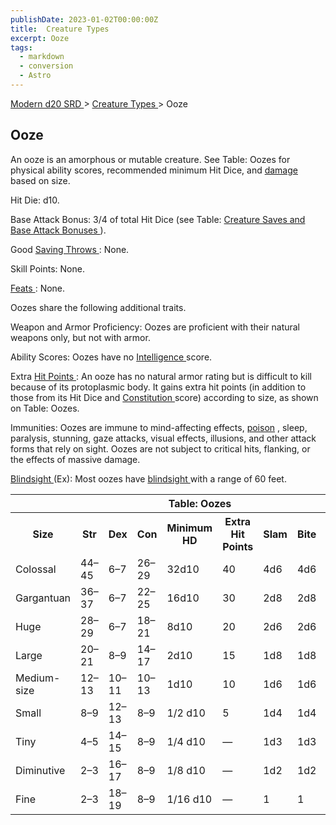 ```yaml
---
publishDate: 2023-01-02T00:00:00Z
title:  Creature Types 
excerpt: Ooze
tags:
  - markdown
  - conversion
  - Astro
---
```


[ Modern d20 SRD ](/#modernD20) > [ Creature Types ](modern-d20-srd-creature-types-index) > Ooze

##  Ooze

An ooze is an amorphous or mutable creature. See Table: Oozes for physical
ability scores, recommended minimum Hit Dice, and [ damage ](modern-d20-srd-combat-damage) based on size.

Hit Die: d10.

Base Attack Bonus: 3/4 of total Hit Dice (see Table: [ Creature Saves and Base Attack Bonuses ](modern-d20-srd-creature-types-index) ).

Good [ Saving Throws ](modern-d20-srd-basics-saving-throws) : None.

Skill Points: None.

[ Feats ](modern-d20-srd-feats-index) : None.

Oozes share the following additional traits.

Weapon and Armor Proficiency: Oozes are proficient with their natural weapons
only, but not with armor.

Ability Scores: Oozes have no [ Intelligence ](modern-d20-srd-basics-ability-scores) score.

Extra [ Hit Points ](modern-d20-srd-combat-hit-points) : An ooze has no
natural armor rating but is difficult to kill because of its protoplasmic
body. It gains extra hit points (in addition to those from its Hit Dice and [Constitution ](modern-d20-srd-basics-ability-scores) score) according to size,
as shown on Table: Oozes.

Immunities: Oozes are immune to mind-affecting effects, [ poison](modern-d20-srd-environment-hazards-poison) , sleep, paralysis, stunning,
gaze attacks, visual effects, illusions, and other attack forms that rely on
sight. Oozes are not subject to critical hits, flanking, or the effects of
massive damage.

[ Blindsight ](modern-d20-srd-special-abilities-blindsight) (Ex): Most oozes
have [ blindsight ](modern-d20-srd-special-abilities-blindsight) with a range
of 60 feet.


<table> <th colspan="10"> Table: Oozes </th> <tr> <th> Size </th> <th> Str </th> <th> Dex </th> <th> Con </th> <th> Minimum HD </th> <th> Extra Hit Points </th> <th> Slam </th> <th> Bite </th> <th> Claw </th> <th> Gore </th> </tr> <tr> <td> Colossal </td> <td> 44–45 </td> <td> 6–7 </td> <td> 26–29 </td> <td> 32d10 </td> <td> 40 </td> <td> 4d6 </td> <td> 4d6 </td> <td> 2d8 </td> <td> 2d6 </td> </tr> <tr class="shaded"> <td> Gargantuan </td> <td> 36–37 </td> <td> 6–7 </td> <td> 22–25 </td> <td> 16d10 </td> <td> 30 </td> <td> 2d8 </td> <td> 2d8 </td> <td> 2d6 </td> <td> 1d8 </td> </tr> <tr> <td> Huge </td> <td> 28–29 </td> <td> 6–7 </td> <td> 18–21 </td> <td> 8d10 </td> <td> 20 </td> <td> 2d6 </td> <td> 2d6 </td> <td> 2d4 </td> <td> 1d6 </td> </tr> <tr class="shaded"> <td> Large </td> <td> 20–21 </td> <td> 8–9 </td> <td> 14–17 </td> <td> 2d10 </td> <td> 15 </td> <td> 1d8 </td> <td> 1d8 </td> <td> 1d6 </td> <td> 1d4 </td> </tr> <tr> <td> Medium-size </td> <td> 12–13 </td> <td> 10–11 </td> <td> 10–13 </td> <td> 1d10 </td> <td> 10 </td> <td> 1d6 </td> <td> 1d6 </td> <td> 1d4 </td> <td> 1d3 </td> </tr> <tr class="shaded"> <td> Small </td> <td> 8–9 </td> <td> 12–13 </td> <td> 8–9 </td> <td> 1/2 d10 </td> <td> 5 </td> <td> 1d4 </td> <td> 1d4 </td> <td> 1d3 </td> <td> 1d2 </td> </tr> <tr> <td> Tiny </td> <td> 4–5 </td> <td> 14–15 </td> <td> 8–9 </td> <td> 1/4 d10 </td> <td> — </td> <td> 1d3 </td> <td> 1d3 </td> <td> 1d2 </td> <td> 1 </td> </tr> <tr class="shaded"> <td> Diminutive </td> <td> 2–3 </td> <td> 16–17 </td> <td> 8–9 </td> <td> 1/8 d10 </td> <td> — </td> <td> 1d2 </td> <td> 1d2 </td> <td> 1 </td> <td> — </td> </tr> <tr> <td> Fine </td> <td> 2–3 </td> <td> 18–19 </td> <td> 8–9 </td> <td> 1/16 d10 </td> <td> — </td> <td> 1 </td> <td> 1 </td> <td> — </td> <td> — </td> </tr> </table>



